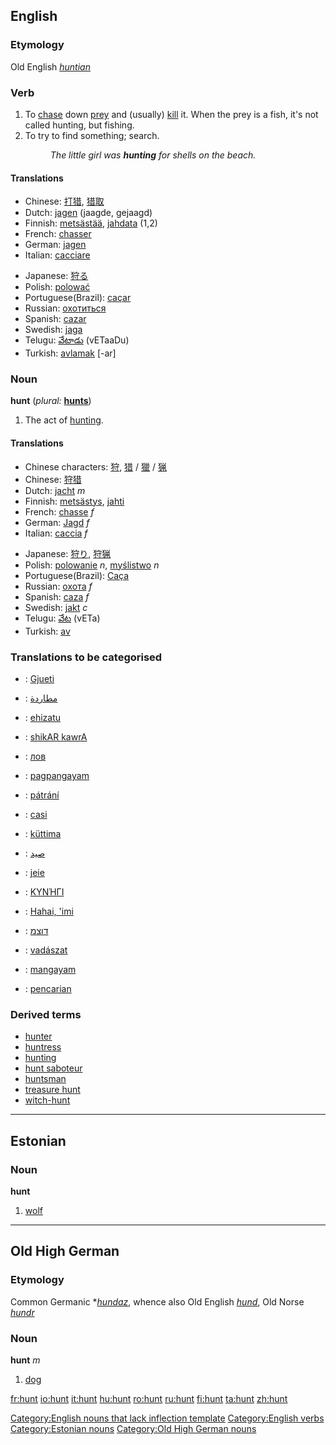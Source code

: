 {{see|Hunt}}
==English==
===Etymology===
Old English ''[[huntian]]''

===Verb===
{{en-verb}}

#To [[chase]] down [[prey]] and (usually) [[kill]] it. When the prey is a fish, it's not called hunting, but fishing.
#To try to find something; search.
#: ''The little girl was '''hunting''' for shells on the beach.''

====Translations====
{{top}}
*Chinese: [[打猎]], [[猎取]]
*Dutch: [[jagen]] (jaagde, gejaagd)
*Finnish: [[metsästää]], [[jahdata]] (1,2)
*French: [[chasser]]
*German: [[jagen]]
*Italian: [[cacciare]]
{{mid}}
*Japanese: [[狩る]]
*Polish: [[polować]]
*Portuguese(Brazil): [[caçar]]
*Russian: [[охотиться]]
*Spanish: [[cazar]]
*Swedish: [[jaga]]
*Telugu: [[వేటాడు]] (vETaaDu)
*Turkish: [[avlamak]] [-ar]
{{bottom}}

===Noun===
'''hunt''' (''plural:'' '''[[hunts]]''')

# The act of [[hunting]].

====Translations====
{{top}}
*Chinese characters: [[狩]], [[猎]] / [[獵]] / [[猟]]
*Chinese: [[狩猎]]
*Dutch: [[jacht]] ''m''
*Finnish: [[metsästys]], [[jahti]]
*French: [[chasse]] ''f''
*German: [[Jagd]] ''f''
*Italian: [[caccia]] ''f''
{{mid}}
*Japanese: [[狩り]], [[狩猟]]
*Polish: [[polowanie]] ''n'', [[myślistwo]] ''n''
*Portuguese(Brazil): [[Caça]]
*Russian: [[охота]] ''f''
*Spanish: [[caza]] ''f''
*Swedish: [[jakt]] ''c''
*Telugu: [[వేట]] (vETa)
*Turkish: [[av]]
{{bottom}}

===Translations to be categorised===
{{checktrans}}

*{{ttbc|Albanian}}: [[Gjueti]]
*{{ttbc|Arabic}}: [[مطاردة]]
*{{ttbc|Basque}}: [[ehizatu]]
*{{ttbc|Bengali}}: [[shikAR kawrA]]
*{{ttbc|Bulgarian}}: [[лов]]
*{{ttbc|Cebuano}}: [[pagpangayam]]
*{{ttbc|Czech}}: [[pátrání]]
*{{ttbc|Esperento}}: [[casi]]
*{{ttbc|Estonian}}: [[küttima]]
*{{ttbc|Farsi}}: [[صيد]]
*{{ttbc|Frisian}}: [[jeie]]
*{{ttbc|Greek}}: [[ΚΥΝΉΓΙ]]
*{{ttbc|Hawaiian}}: [[Hahai, 'imi]]
*{{ttbc|Hebrew}}: [[דוצמ]]
*{{ttbc|Hungarian}}: [[vadászat]]
*{{ttbc|Ilonggo}}: [[mangayam]]
*{{ttbc|Indonesian}}: [[pencarian]]

===Derived terms===
*[[hunter]]
*[[huntress]]
*[[hunting]]
*[[hunt saboteur]]
*[[huntsman]]
*[[treasure hunt]]
*[[witch-hunt]]

----

==Estonian==
===Noun===
'''hunt'''

# [[wolf]]

----

==Old High German==
===Etymology===
Common Germanic *''[[hundaz]]'', whence also Old English ''[[hund]]'', Old Norse ''[[hundr]]''
===Noun===
'''hunt''' ''m''

# [[dog]]

[[Category:English nouns that lack inflection template]]
[[Category:English verbs]]
[[Category:Estonian nouns]]
[[Category:Old High German nouns]]

[[fr:hunt]]
[[io:hunt]]
[[it:hunt]]
[[hu:hunt]]
[[ro:hunt]]
[[ru:hunt]]
[[fi:hunt]]
[[ta:hunt]]
[[zh:hunt]]
